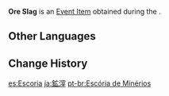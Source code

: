 {{Item Infobox
|id           = 101547
|image        = Item Iron Chunk.png
|type         = Quest Items
|group        = Event Items
|description  = Slag left behind amidst some ore on [[Dragonspine]]. The valuable portions have been taken away, and the rest is just worthless, useless dross &mdash; or at least, that's how people might be inclined to see it. They would have carried it off as well otherwise, right?
|source1      = Obtained from ''[[To Thee My Tender Grief Confide]]''
|event        = Lunar Realm
|related_type = Variant
|related_item = Iron Chunk
}}
'''Ore Slag''' is an [[Event Item]] obtained during the {{Quest|To Thee My Tender Grief Confide}}.

==Other Languages==
{{Other Languages
|default_hidden = 1
|en      = Ore Slag
|zhs     = 矿渣
|zhs_rm  = Kuàng Zhā
|zht     = 礦渣
|zht_rm  = Kuàng Zhā
|ja      = 鉱滓
|ja_rm   = Kousai
|ko      = 광석 잔해
|es      = Escoria
|fr      = Débris de minerai
|ru      = Рудный шлак
|th      = Ore Slag
|vi      = Xỉ Khoáng
|de      = Erzschlacke
|id      = Ampas Bijih Besi
|pt      = Escória de Minérios
|tr      = Cevher Cürufu
|it      = Scorie minerali
}}

==Change History==
{{Change History|2.1}}

[[es:Escoria]]
[[ja:鉱滓]]
[[pt-br:Escória de Minérios]]